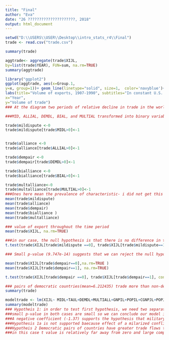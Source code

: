 ```yaml
---
title: "Final"
author: "Eva"
date: "26 ?????????????????????, 2018"
output: html_document
---
```

```r
setwd("D:\\USERS\\USER\\Desktop\\intro_stats_r4\\Final")
trade <- read.csv("trade.csv")

summary(trade)
```

```r
aggtrade<- aggregate(trade$XIJL,
by=list(trade$YEAR), FUN=sum, na.rm=TRUE)
summary(aggtrade)

library("ggplot2")
ggplot(aggtrade, aes(x=Group.1,
y=x, group=1))+ geom_line(linetype="solid", size=1,  color='navyblue')+
labs(title="Volume of exports, 1907-1990", subtitles="In constant U.S. dollars", 
x="Year",
y="Volume of trade")
### At the diagram two periods of relative decline in trade in the world can be observed. Decline in volume of exports are probably the result of world world I (1914-1918) and world world II (1939-1945). 

```

```r
###MID, ALLIAL, DEMDL, BIAL, and MULTIAL transformed into binary variables

trade$mildispute <-0
trade$mildispute[trade$MIDL>0]<-1 


trade$alliance <-0
trade$alliance[trade$ALLIAL>0]<-1

trade$dempair <-0
trade$dempair[trade$DEMDL>0]<-1

trade$bialliance <-0
trade$bialliance[trade$BIAL>0]<-1

trade$multalliance<-0
trade$multalliance[trade$MULTIAL>0]<-1
###Ones here mean the prevalence of characteristic- i did not get this question, that's what you mean? 
mean(trade$mildispute)
mean(trade$alliance)
mean(trade$dempair)
mean(trade$bialliance )
mean(trade$multalliance)
```

```r
### value of export throughout the time period
mean(trade$XIJL, na.rm=TRUE)

```
```r
###in our case, the null hypothesis is that there is no difference in trade flows despite being engaged in military disputes or not, the alternative hypothesis would be that the difference of the means is not zero, which means countries engaged in military disputes should have lower trade flows than those which are not engaged in the dispute. Here i try to reject the null hypothesis(military disputes have no affect on trade flows) with 95% level of confidence.
t.test(trade$XIJL[trade$mildispute ==0], trade$XIJL[trade$mildispute==1], conf.level= 0.95)

### Small p-value (9.747e-14) suggests that we can reject the null hypothesis and assume, that countries engaged in military disputes should have lower trade flows than those which are not engaged in the military dispute. If p-value was larger than 0.05 (conf. level is 0.95) we would have to accept null hypothesis, but is its way smaller equals to 9.747e-14
```

```r
mean(trade$XIJL[trade$dempair==0],na.rm=TRUE )
mean(trade$XIJL[trade$dempair==1], na.rm=TRUE)

t.test(trade$XIJL[trade$dempair ==0], trade$XIJL[trade$dempair==1], conf.level= 0.95)

### pairs of democratic countries(mean=6.212435) trade more than non-democratic(mean=4.195582) ones. In our t test small p-value (2.2e-16) suggests  that difference is statistically significant, thus, we can assume: the type of regime of the dyad has effect on export flows-pairs of democratic countries trade more.  
summary(trade)
```
```r
modeltrade <- lm(XIJL~ MIDL+TAUL+DEMDL+MULTIALL+GNPIL+POPIL+CGNPJL+POPJL+DISTANCL,  data=trade)
summary(modeltrade)
### Hypotheis 1: in order to test first hypothesis, we need two separate analysis, the hypothesis 1a will test if there is difference in trade flows depending on being engaged in military disputes or not. The null hypotheis here is that military disputes do not affect trade flows, the alternative hypothesis implies engagement in military disputes have effect on trade. To test 1b hypotheis-whether common interests between a pair of states lead to greater trade flows- null hypotheis would indicate that common interests have no effect, alternative hypotheis-there is relationship between common interests and trade flows.
###small p-value in both cases are small so we can conclude our model is statistically significant,three asterisks represent a highly significant p-value. 
###A negative coefficient (-1.37) supports the hypothesis that military disputes lower trade flows, positive coefficient (1.43273) common interest increase trade.  with increase each militarized dispute, export is changed with  -1.37000, with increase of common interest (per measured unit) trade flow increases by 1.43273. The Standard Error estimates the expected difference in case we ran the model again and again. We can say that the required change in MIDL and TAUL leading to change in XIJL can vary by 0.17224 and 0.14191 accordingly. In our example t value is relatively far away from zero and large compared to the standard error in the case of TAUL, but less than 0.05 in the case of MIDL, which could indicate a common interests' influence on trade flow is significant but engagement in military disputes (small t value)  indicates that observed difference can be purely by chance. 
###Hypothesis 1a is not supported baecause effect of a milarized conflict on trade is not statistically significant,hypothesis 1b is supported-we can reject null hypothesis and assume that common interests affect trade flows,thus,  more common interesrs-more trade.
###Hypotheis 2 Democratic pairs of countries have greater trade flows than nondemocratic pairs of countries. Null hypotheis indicates there is no relationship, alternative hypothesis-there is relationship between regime type of the dyad and trade flows.
###in this case t value is relatively far away from zero and large compared to the standard error, which could indicate a relationship exists. Three asterisks represent a highly significant p-value. Small p-value for the intercept and the slope indicates that we can reject the null hypothesis which allows us to conclude that there is a relationship between regime type of the dyad and trade flows. With increase of  democracy (binary variable 0 and 1) trade increases by 0.83571. hypothesis 2-democratic pairs of countries have greater trade flows than nondemocratic pairs of countries is supported

```



